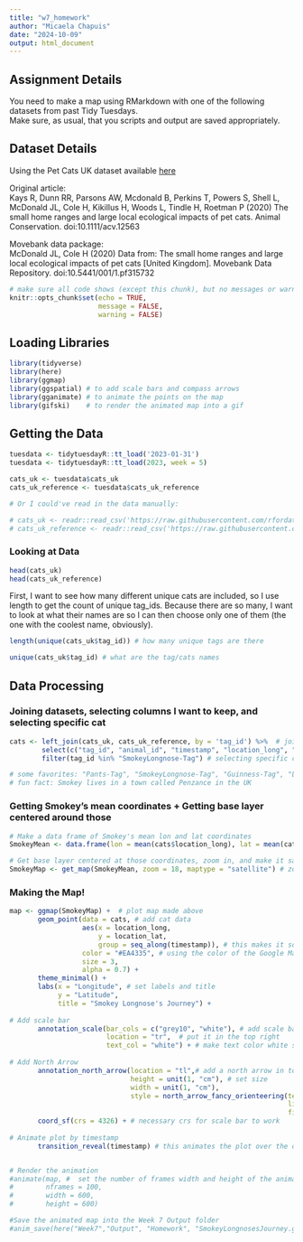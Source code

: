 ```yaml
---
title: "w7_homework"
author: "Micaela Chapuis"
date: "2024-10-09"
output: html_document
---
```


## Assignment Details
You need to make a map using RMarkdown with one of the following datasets from past Tidy Tuesdays.  
Make sure, as usual, that you scripts and output are saved appropriately. 

## Dataset Details
Using the Pet Cats UK dataset available [here](https://github.com/rfordatascience/tidytuesday/blob/master/data/2023/2023-01-31/readme.md)

Original article:  
Kays R, Dunn RR, Parsons AW, Mcdonald B, Perkins T, Powers S, Shell L, McDonald JL, Cole H, Kikillus H, Woods L, Tindle H, Roetman P (2020) The small home ranges and large local ecological impacts of pet cats. Animal Conservation. doi:10.1111/acv.12563

Movebank data package:  
McDonald JL, Cole H (2020) Data from: The small home ranges and large local ecological impacts of pet cats [United Kingdom]. Movebank Data Repository. doi:10.5441/001/1.pf315732


```r
# make sure all code shows (except this chunk), but no messages or warnings
knitr::opts_chunk$set(echo = TRUE,
                      message = FALSE,
                      warning = FALSE)
```

## Loading Libraries
```r
library(tidyverse)
library(here)
library(ggmap)
library(ggspatial) # to add scale bars and compass arrows
library(gganimate) # to animate the points on the map
library(gifski)    # to render the animated map into a gif
```


## Getting the Data
```r
tuesdata <- tidytuesdayR::tt_load('2023-01-31')
tuesdata <- tidytuesdayR::tt_load(2023, week = 5)

cats_uk <- tuesdata$cats_uk
cats_uk_reference <- tuesdata$cats_uk_reference

# Or I could've read in the data manually:

# cats_uk <- readr::read_csv('https://raw.githubusercontent.com/rfordatascience/tidytuesday/master/data/2023/2023-01-31/cats_uk.csv')
# cats_uk_reference <- readr::read_csv('https://raw.githubusercontent.com/rfordatascience/tidytuesday/master/data/2023/2023-01-31/cats_uk_reference.csv')

```

### Looking at Data
```r
head(cats_uk)
head(cats_uk_reference)
```
First, I want to see how many different unique cats are included, so I use length to get the count of unique tag_ids. Because there are so many, I want to look at what their names are so I can then choose only one of them (the one with the coolest name, obviously). 
```r
length(unique(cats_uk$tag_id)) # how many unique tags are there

unique(cats_uk$tag_id) # what are the tag/cats names
```

## Data Processing
### Joining datasets, selecting columns I want to keep, and selecting specific cat
```r
cats <- left_join(cats_uk, cats_uk_reference, by = 'tag_id') %>%  # join datasets by tag id
        select(c("tag_id", "animal_id", "timestamp", "location_long", "location_lat")) %>% # select columns I want to keep  
        filter(tag_id %in% "SmokeyLongnose-Tag") # selecting specific cat

# some favorites: "Pants-Tag", "SmokeyLongnose-Tag", "Guinness-Tag", "Lightening Bugg-Tag"
# fun fact: Smokey lives in a town called Penzance in the UK
```


### Getting Smokey's mean coordinates + Getting base layer centered around those 
```r
# Make a data frame of Smokey's mean lon and lat coordinates 
SmokeyMean <- data.frame(lon = mean(cats$location_long), lat = mean(cats$location_lat)) # mean coordinates

# Get base layer centered at those coordinates, zoom in, and make it satellite type map so we can see where Smokey goes
SmokeyMap <- get_map(SmokeyMean, zoom = 18, maptype = "satellite") # zoom 18 cuts out two points in the tree area at the bottom, but lets us see better how many houses Smokey goes to (probably to beg for food)
```


### Making the Map! 
```r
map <- ggmap(SmokeyMap) +  # plot map made above
       geom_point(data = cats, # add cat data
                  aes(x = location_long, 
                      y = location_lat,
                      group = seq_along(timestamp)), # this makes it so that the points already plotted stay on the map
                  color = "#EA4335", # using the color of the Google Maps marker
                  size = 3,
                  alpha = 0.7) + 
       theme_minimal() +
       labs(x = "Longitude", # set labels and title
            y = "Latitude",
            title = "Smokey Longnose's Journey") +
  
# Add scale bar
       annotation_scale(bar_cols = c("grey10", "white"), # add scale bar, make colors dark grey and white
                        location = "tr",  # put it in the top right
                        text_col = "white") + # make text color white so it can be seen
  
# Add North Arrow
       annotation_north_arrow(location = "tl",# add a north arrow in top left
                              height = unit(1, "cm"), # set size
                              width = unit(1, "cm"),
                              style = north_arrow_fancy_orienteering(text_col = 'white', # set type of arrow and colors for all its parts
                                                                     line_col = 'white',
                                                                     fill = 'white')) +
       coord_sf(crs = 4326) + # necessary crs for scale bar to work
  
# Animate plot by timestamp
       transition_reveal(timestamp) # this animates the plot over the days/times in the timestamp


# Render the animation
#animate(map, #  set the number of frames width and height of the animated map
#        nframes = 100,
#        width = 600, 
#        height = 600)

#Save the animated map into the Week 7 Output folder
#anim_save(here("Week7","Output", "Homework", "SmokeyLongnosesJourney.gif"))
```
